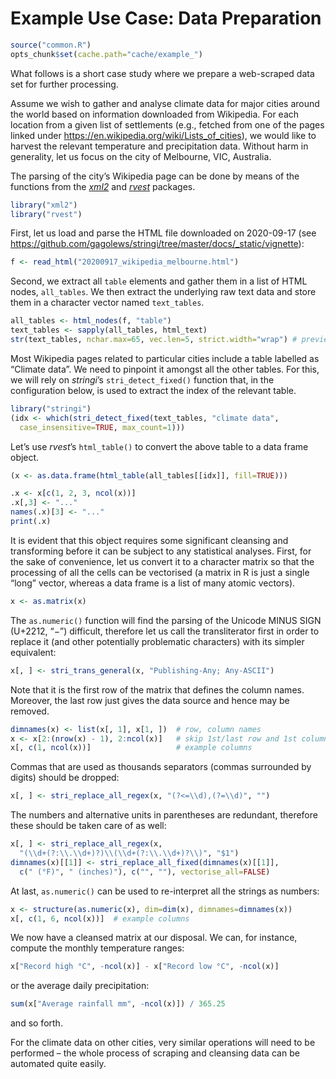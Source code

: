 Example Use Case: Data Preparation
==================================

```r
source("common.R")
opts_chunk$set(cache.path="cache/example_")
```

What follows is a short case study where we prepare a
web-scraped data set for further processing.

Assume we wish to gather and analyse climate data for major cities
around the world based on information downloaded from Wikipedia. For
each location from a given list of settlements (e.g., fetched from one
of the pages linked under
<https://en.wikipedia.org/wiki/Lists_of_cities>), we would like to
harvest the relevant temperature and precipitation data. Without harm in
generality, let us focus on the city of Melbourne, VIC, Australia.

The parsing of the city's Wikipedia page can be done by means of the
functions from the [*xml2*](https://CRAN.R-project.org/package=xml2)
and [*rvest*](https://CRAN.R-project.org/package=rvest) packages.

```r
library("xml2")
library("rvest")
```

First, let us load and parse the HTML file downloaded on 2020-09-17
(see <https://github.com/gagolews/stringi/tree/master/docs/_static/vignette>):

```r
f <- read_html("20200917_wikipedia_melbourne.html")
```

Second, we extract all `table` elements and gather them in a list of
HTML nodes, `all_tables`. We then extract the underlying raw text data
and store them in a character vector named `text_tables`.

```r
all_tables <- html_nodes(f, "table")
text_tables <- sapply(all_tables, html_text)
str(text_tables, nchar.max=65, vec.len=5, strict.width="wrap") # preview
```

Most Wikipedia pages related to particular cities include a table
labelled as "Climate data". We need to pinpoint it amongst all the other
tables. For this, we will rely on *stringi*'s `stri_detect_fixed()`
function that, in the configuration below, is used to extract the index
of the relevant table.

```r
library("stringi")
(idx <- which(stri_detect_fixed(text_tables, "climate data",
  case_insensitive=TRUE, max_count=1)))
```

Let's use *rvest*'s `html_table()` to convert the above table
to a data frame object.

```r
(x <- as.data.frame(html_table(all_tables[[idx]], fill=TRUE)))
```

```r
.x <- x[c(1, 2, 3, ncol(x))]
.x[,3] <- "..."
names(.x)[3] <- "..."
print(.x)
```

It is evident that this object requires some significant cleansing and
transforming before it can be subject to any statistical analyses.
First, for the sake of convenience, let us convert it to a character
matrix so that the processing of all the cells can be vectorised (a
matrix in R is just a single "long" vector, whereas a data frame is a
list of many atomic vectors).

```r
x <- as.matrix(x)
```

The `as.numeric()` function will find the parsing of the Unicode MINUS
SIGN (U+2212, "−") difficult, therefore let us call the transliterator
first in order to replace it (and other potentially problematic
characters) with its simpler equivalent:

```r
x[, ] <- stri_trans_general(x, "Publishing-Any; Any-ASCII")
```

Note that it is the first row of the matrix that defines the column
names. Moreover, the last row just gives the data source and hence may
be removed.

```r
dimnames(x) <- list(x[, 1], x[1, ])  # row, column names
x <- x[2:(nrow(x) - 1), 2:ncol(x)]   # skip 1st/last row and 1st column
x[, c(1, ncol(x))]                   # example columns
```

Commas that are used as thousands separators (commas surrounded by
digits) should be dropped:

```r
x[, ] <- stri_replace_all_regex(x, "(?<=\\d),(?=\\d)", "")
```

The numbers and alternative units in parentheses are redundant,
therefore these should be taken care of as well:

```r
x[, ] <- stri_replace_all_regex(x,
  "(\\d+(?:\\.\\d+)?)\\(\\d+(?:\\.\\d+)?\\)", "$1")
dimnames(x)[[1]] <- stri_replace_all_fixed(dimnames(x)[[1]],
  c(" (°F)", " (inches)"), c("", ""), vectorise_all=FALSE)
```

At last, `as.numeric()` can be used to re-interpret all the strings as
numbers:

```r
x <- structure(as.numeric(x), dim=dim(x), dimnames=dimnames(x))
x[, c(1, 6, ncol(x))]  # example columns
```

We now have a cleansed matrix at our disposal. We can, for instance,
compute the monthly temperature ranges:

```r
x["Record high °C", -ncol(x)] - x["Record low °C", -ncol(x)]
```

or the average daily precipitation:

```r
sum(x["Average rainfall mm", -ncol(x)]) / 365.25
```

and so forth.

For the climate data on other cities, very similar operations will need
to be performed -- the whole process of scraping and cleansing data can
be automated quite easily.
